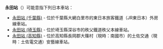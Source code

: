 {{NoteTA
|T=zh-hans:永田站;zh-hk:永田站;zh-tw:永田車站;
|1=zh-hans:永田站;zh-hk:永田站;zh-tw:永田車站;
}}
'''永田站'''（{{jpn|hg=おおはらえき / えいだえき}}）可能意指下列日本車站：

* [[永田站_(千葉縣)|永田站 (千葉縣)]]  - 位於千葉縣大網白里市的東日本旅客鐵道（JR東日本）外房線車站。
* [[永田站_(埼玉縣)|永田站 (埼玉縣)]] - 位於埼玉縣深谷市的秩父鐵道秩父本線車站。
* [[永田站_(高知縣)|永田站 (高知縣)]] - 位於高知縣長岡郡大篠村（現時：南國市）的土佐交通（現時：土佐電交通）安藝線車站。

{{disambig|Cat=三字車站名消歧義}}